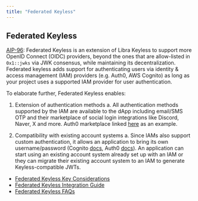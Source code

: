 ```yaml
---
title: "Federated Keyless"
---
```


## Federated Keyless

[AIP-96](https://github.com/aptos-foundation/AIPs/blob/main/aips/aip-96.md): Federated Keyless is an extension of Libra Keyless to support more OpenID Connect (OIDC) providers, beyond the ones that are allow-listed in `0x1::jwks` via JWK consensus, while maintaining its decentralization. Federated keyless adds support for authenticating users via identity & access management (IAM) providers (e.g. Auth0, AWS Cognito) as long as your project uses a supported IAM provider for user authentication.

To elaborate further, Federated Keyless enables:

1. Extension of authentication methods
   a. All authentication methods supported by the IAM are available to the dApp including email/SMS OTP and their marketplace of social login integrations like Discord, Naver, X and more. Auth0 marketplace linked [here](https://marketplace.auth0.com/) as an example.

2. Compatibility with existing account systems
   a. Since IAMs also support custom authentication, it allows an application to bring its own username/password (Cognito [docs](https://docs.aws.amazon.com/cognito/latest/developerguide/amazon-cognito-user-pools-authentication-flow.html), Auth0 [docs](https://auth0.com/blog/Custom-Authentication-With-Auth0/)). An application can start using an existing account system already set up with an IAM or they can migrate their existing account system to an IAM to generate Keyless-compatible JWTs.

- [Federated Keyless Key Considerations](/build/guides/libra2-keyless/federated-keyless/key-considerations)
- [Federated Keyless Integration Guide](/build/guides/libra2-keyless/federated-keyless/integration-guide)
- [Federated Keyless FAQs](/build/guides/libra2-keyless/federated-keyless/other)
